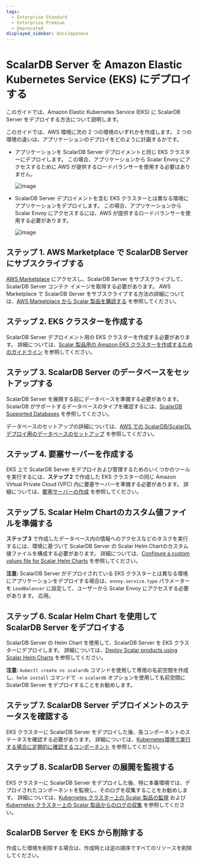 ```yaml
---
tags:
  - Enterprise Standard
  - Enterprise Premium
  - Deprecated
displayed_sidebar: docsJapanese
---
```


# ScalarDB Server を Amazon Elastic Kubernetes Service (EKS) にデプロイする


<TranslationBanner />

このガイドでは、Amazon Elastic Kubernetes Service (EKS) に ScalarDB Server をデプロイする方法について説明します。

このガイドでは、AWS 環境に次の 2 つの環境のいずれかを作成します。 2 つの環境の違いは、アプリケーションのデプロイをどのように計画するかです。

* アプリケーションを ScalarDB Server デプロイメントと同じ EKS クラスターにデプロイします。 この場合、アプリケーションから Scalar Envoy にアクセスするために AWS が提供するロードバランサーを使用する必要はありません。

  ![image](./images/png/EKS_ScalarDB_Server_App_In_Cluster.drawio.png)  

* ScalarDB Server デプロイメントを含む EKS クラスターとは異なる環境にアプリケーションをデプロイします。 この場合、アプリケーションから Scalar Envoy にアクセスするには、AWS が提供するロードバランサーを使用する必要があります。

  ![image](./images/png/EKS_ScalarDB_Server_App_Out_Cluster.drawio.png)  

## ステップ 1. AWS Marketplace で ScalarDB Server にサブスクライブする

[AWS Marketplace](https://aws.amazon.com/marketplace/pp/prodview-rzbuhxgvqf4d2) にアクセスし、ScalarDB Server をサブスクライブして、ScalarDB Server コンテナ イメージを取得する必要があります。 AWS Marketplace で ScalarDB Server をサブスクライブする方法の詳細については、[AWS Marketplace から Scalar 製品を購読する](AwsMarketplaceGuide.mdx#aws-marketplace-から-scalar-製品を購読する) を参照してください。

## ステップ 2. EKS クラスターを作成する

ScalarDB Server デプロイメント用の EKS クラスターを作成する必要があります。 詳細については、[Scalar 製品用の Amazon EKS クラスターを作成するためのガイドライン](CreateEKSClusterForScalarProducts.mdx) を参照してください。

## ステップ 3. ScalarDB Server のデータベースをセットアップする

ScalarDB Server を展開する前にデータベースを準備する必要があります。 ScalarDB がサポートするデータベースのタイプを確認するには、[ScalarDB Supported Databases](https://scalardb.scalar-labs.com/docs/latest/requirements#databases) を参照してください。

データベースのセットアップの詳細については、[AWS での ScalarDB/ScalarDL デプロイ用のデータベースのセットアップ](SetupDatabaseForAWS.mdx) を参照してください。

## ステップ 4. 要塞サーバーを作成する

EKS 上で ScalarDB Server をデプロイおよび管理するためのいくつかのツールを実行するには、**ステップ 2** で作成した EKS クラスターの同じ Amazon Virtual Private Cloud (VPC) 内に要塞サーバーを準備する必要があります。 詳細については、[要塞サーバーの作成](CreateBastionServer.mdx) を参照してください。

## ステップ 5. Scalar Helm Chartのカスタム値ファイルを準備する

**ステップ 3** で作成したデータベース内の情報へのアクセスなどのタスクを実行するには、環境に基づいて ScalarDB Server の Scalar Helm Chartのカスタム値ファイルを構成する必要があります。 詳細については、[Configure a custom values file for Scalar Helm Charts](../helm-charts/configure-custom-values-file.mdx) を参照してください。

**注意:** ScalarDB Server がデプロイされている EKS クラスターとは異なる環境にアプリケーションをデプロイする場合は、`envoy.service.type` パラメーターを `LoadBalancer` に設定して、ユーザーから Scalar Envoy にアクセスする必要があります。 応用。

## ステップ 6. Scalar Helm Chart を使用して ScalarDB Server をデプロイする

ScalarDB Server の Helm Chart を使用して、ScalarDB Server を EKS クラスターにデプロイします。 詳細については、[Deploy Scalar products using Scalar Helm Charts](../helm-charts/how-to-deploy-scalar-products.mdx) を参照してください。

**注意:** `kubectl create ns scalardb` コマンドを使用して専用の名前空間を作成し、`helm install` コマンドで `-n scalardb` オプションを使用して名前空間に ScalarDB Server をデプロイすることをお勧めします。

## ステップ 7. ScalarDB Server デプロイメントのステータスを確認する

EKS クラスターに ScalarDB Server をデプロイした後、各コンポーネントのステータスを確認する必要があります。 詳細については、[Kubernetes環境で実行する場合に定期的に確認するコンポーネント](RegularCheck.mdx) を参照してください。

## ステップ 8. ScalarDB Server の展開を監視する

EKS クラスターに ScalarDB Server をデプロイした後、特に本番環境では、デプロイされたコンポーネントを監視し、そのログを収集することをお勧めします。 詳細については、[Kubernetes クラスター上の Scalar 製品の監視](K8sMonitorGuide.mdx) および [Kubernetes クラスター上の Scalar 製品からのログの収集](K8sLogCollectionGuide.mdx) を参照してください。

## ScalarDB Server を EKS から削除する

作成した環境を削除する場合は、作成時とは逆の順序ですべてのリソースを削除してください。
